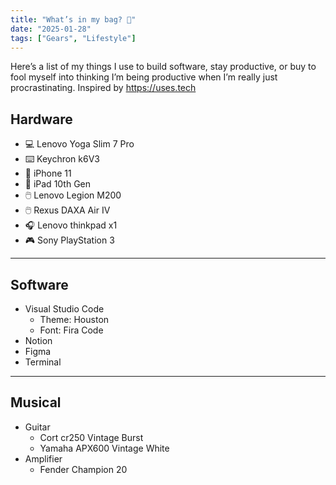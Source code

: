 ```yaml
---
title: "What’s in my bag? 🎒"
date: "2025-01-28"
tags: ["Gears", "Lifestyle"]
---
```


Here’s a list of my things I use to build software, stay productive, or buy to fool myself into thinking
I’m being productive when I’m really just procrastinating. Inspired by https://uses.tech

## Hardware

- 💻 Lenovo Yoga Slim 7 Pro
- ⌨️ Keychron k6V3
- 📱 iPhone 11
- 📱 iPad 10th Gen
- 🖱️ Lenovo Legion M200
- 🖱️ Rexus DAXA Air IV
- 🎧 Lenovo thinkpad x1
- 🎮 Sony PlayStation 3

---

## Software

- Visual Studio Code
  - Theme: Houston
  - Font: Fira Code
- Notion
- Figma
- Terminal

---

## Musical

- Guitar
  - Cort cr250 Vintage Burst
  - Yamaha APX600 Vintage White
- Amplifier
  - Fender Champion 20
